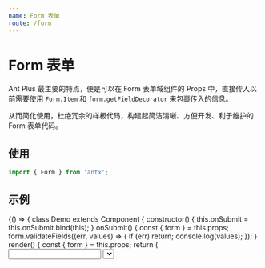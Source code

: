 ```yaml
---
name: Form 表单
route: /form
---
```



# Form 表单

Ant Plus 最主要的特点，便是可以在 Form 表单域组件的 Props 中，直接传入以前需要使用 `Form.Item` 和 `form.getFieldDecorator` 来包裹传入的信息。

从而简化使用，杜绝冗余的样板代码，构建起简洁清晰、方便开发、利于维护的 Form 表单代码。

## 使用

```js
import { Form } from 'antx';
```

## 示例

<Playground>
  {() => {
    class Demo extends Component {
      constructor() {
        this.onSubmit = this.onSubmit.bind(this);
      }
      onSubmit() {
        const { form } = this.props;
        form.validateFields((err, values) => {
          if (err) return;
          console.log(values);
        });
      }
      render() {
        const { form } = this.props;
        return (
          <Form api={form} data={{ name: 'Emily', sex: 2 }} onSubmit={this.onSubmit}>
            <Input
              label="用户名"
              id="name"
              rules={['required', 'string', 'max=10']}
              max={10}
              msg="short"
            />
            <Select
              label="性别"
              id="sex"
              rules={['required', 'number']}
              data={[{ id: 1, type: '男' }, { id: 2, type: '女' }]}
              keys={['id', 'type']}
              msg="full"
            />
            <Button htmlType="submit">提交</Button>
          </Form>
        );
      }
    }
    const WrappedDemo = Form.create()(Demo);
    return <WrappedDemo />;
  }}
</Playground>

## API

### 1. Form

其它 Props 与 [Ant Design Form](https://ant.design/components/form-cn/) 完全一致，以下为增强 Props。

<PropsTable of={Form} />

### 2. Form.setConfig(config: Object)

用于设置 Placeholder 及校验的错误提示信息，需要在项目入口文件中调用。

`config` 的配置项：

| 参数              | 默认                  | 说明                                                |
| ----------------- | --------------------- | --------------------------------------------------- |
| inputPlaceholder  | '请输入'              | 当 `msg` 传入 `short` 或 `full` 时使用              |
| selectPlaceholder | '请选择'              | 当 `msg` 传入 `short` 或 `full` 时使用              |
| requiredMessage   | '{label}不得为空'     | 字符串 `{label}` 为表单域名称的占位符，会被自动替换 |
| typeMessage       | '{label}格式有误'     | 字符串 `{label}` 为表单域名称的占位符，会被自动替换 |
| maxMessage        | '不得超过 {num} 个字' | 字符串 `{num}` 为限制字数的占位符，会被自动替换     |
| minMessage        | '不得少于 {num} 个字' | 字符串 `{num}` 为限制字数的占位符，会被自动替换     |

使用示例：

```js
import { Form } from 'antx';

Form.setConfig({
  inputPlaceholder: 'Please input',
  requiredMessage: '{label} is needed',
});
```

### 3. Props

Ant Plus 的核心使用方式 —— 直接在 Form 表单域组件的 Props 中，传入相关 props。

其中 `id` 为表单域的唯一标识，用于区分表单域组件与普通组件，请勿用作它用，示例：

```jsx harmony
<Input
  label="用户名"
  id="username"
  colon
  after={<span>请输入正确的信息</span>}
  rules={['required', 'string']}
  initialValue="Emily"
  normalize={(value) => value}
/>
```

以下为可用的 Props。

**Form.Item 相关属性**

| 属性      | 说明                                                                                                   |
| --------- | ------------------------------------------------------------------------------------------------------ |
| className | `className` 将被传给 Form.Item，而非表单域例如 Input。此外，Ant Plus 会自动添加 `id` 的值到 `class` 中 |
| label     |                                                                                                        |
| colon     | 当 Form 的 `colon` 属性也存在时，可用来自定义某个域的冒号是否显示                                      |
| required  | 只传入 `label` 不传入 `id` 时有效，用于校验必填，传入 `id` 时，建议使用 `rules` 来校验必填             |

_不可用属性：经考虑，`extra`、`hasFeedback`、`help`、`labelCol`、`validateStatus`、`wrapperCol` 不被支持。建议使用 `rules` 来设置校验信息，CSS 代码来控制布局，可减少大量纯布局用的 `<div>`。_

**form.getFieldDecorator(id, options) 相关属性**

| 属性              | 说明                                                   |
| ----------------- | ------------------------------------------------------ |
| id                | 表单域的唯一标识，`getFieldDecorator` 参数中的 `id`    |
| before            | 表单域前缀信息（string/node），建议使用 CSS 来控制布局 |
| after             | 表单域后缀信息（string/node），建议使用 CSS 来控制布局 |
| hide              | 是否隐藏表单域（页面中隐藏，仍可收集到值）             |
| getValueFromEvent | `options.getValueFromEvent`                            |
| initialValue      | `options.initialValue`                                 |
| normalize         | `options.normalize`                                    |
| preserve          | `options.preserve`                                     |
| rules             | `options.rules`（参阅下文 "4. Rules" 使用方式）        |
| trigger           | `options.trigger`                                      |
| validateFirst     | `options.validateFirst`                                |
| validateTrigger   | `options.validateTrigger`                              |
| valuePropName     | `options.valuePropName`                                |
| hidden            | `options.hidden`（`rc-form`）                          |
| getValueProps     | `options.getValueProps`（`rc-form`）                   |
| validate          | `options.validate`（`rc-form`）                        |

### 4. rules

Ant Plus 提供了极其简洁的检验规则生成方式，传统的 Ant Design Form 中，需要在 `rules` 数组中传入对象，例如：

```jsx harmony
form.getFieldDecorator('username', {
  rules: [
    { required: true, message: '用户名不得为空' },
    { type: 'string', whitespace: true, message: '用户名格式有误' },
    { max: 10, message: '不得超过 10 个字' },
  ],
})(<Input />);
```

而使用 Ant Plus，只需要传入简单的字符串即可，如下：

```jsx harmony
<Input id="username" rules={['required', 'string', 'max=10']} />
```

Ant Plus 提供了以下「短语」形式的校验规则，配合上文的 "2. Form.setConfig()"，可自定义错误提示信息。

| 规则     | 使用方式   | 校验         | 错误提示           |
| -------- | ---------- | ------------ | ------------------ |
| required | 'required' | 必填         | 'XXX 不得为空'     |
| string   | 'string'   | 字符串       | 'XXX 格式有误'     |
| number   | 'number'   | 数值         | 'XXX 格式有误'     |
| array    | 'array'    | 数组         | 'XXX 格式有误'     |
| email    | 'array'    | 邮箱         | 'XXX 格式有误'     |
| max      | 'max=10'   | 最大字符长度 | '不得超过 10 个字' |
| min      | 'min=2'    | 最小字符长度 | '不得少于 2 个字'  |
| phone    | 'phone'    | 手机号       | 'XXX 格式有误'     |
| id       | 'id'       | 身份证       | 'XXX 格式有误'     |

同时，遵循渐进增强的理念，未在「短语」中列出的规则，或需要自定义规则，仍可使用传统方式即对象的形式来定义规则。

_`max` `min` 的使用方式为传入例如 `max=10`，以 `=` 分割。上文「错误提示」中的 `XXX` 会被替换为表单域的 `label`。_
